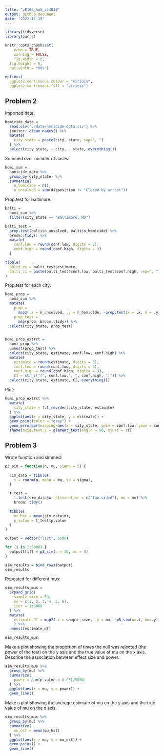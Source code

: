 ```yaml
---
title: "p8105_hw5_zz3039"
output: github_document
date: "2022-11-13"
---
```


```r
library(tidyverse)
library(purrr)

knitr::opts_chunk$set(
	echo = TRUE,
	warning = FALSE,
	fig.width = 8, 
  fig.height = 6,
  out.width = "90%")

options(
  ggplot2.continuous.colour = "viridis",
  ggplot2.continuous.fill = "viridis")
```


## Problem 2

Imported data:
```r
homicide_data = 
  read.csv("./data/homicide-data.csv") %>% 
  janitor::clean_names() %>% 
  mutate(
    city_state = paste(city, state, sep=", ")
  ) %>% 
  select(city_state, - city, - state, everything())
```

Summed over number of cases:
```r
homi_sum = 
  homicide_data %>% 
  group_by(city_state) %>% 
  summarize(
    n_homicide = n(),
    n_unsolved = sum(disposition != "Closed by arrest"))
```

Prop.test for baltimore:
```r
balti = 
  homi_sum %>% 
  filter(city_state == "Baltimore, MD")

balti_test = 
  prop.test(balti$n_unsolved, balti$n_homicide) %>% 
  broom::tidy() %>% 
  mutate(
    conf.low = round(conf.low, digits = 3),
    conf.high = round(conf.high, digits = 3)
  )

tibble(
  balti_es = balti_test$estimate,
  balti_ci = paste(balti_test$conf.low, balti_test$conf.high, sep=", ")
)
```

Prop.test for each city:
```r
homi_prop = 
  homi_sum %>% 
  mutate(
    prop = 
      map2(.x = n_unsolved, .y = n_homicide, ~prop.test(x = .x, n = .y)),
    prop_test =
      map(prop, broom::tidy)) %>% 
  select(city_state, prop_test)
  

homi_prop_extrct = 
  homi_prop %>% 
  unnest(prop_test) %>%
  select(city_state, estimate, conf.low, conf.high) %>% 
  mutate(
    estimate = round(estimate, digits = 3),
    conf.low = round(conf.low, digits = 3),
    conf.high = round(conf.high, digits = 3),
    CI = str_c("(", conf.low,", ", conf.high, ")")) %>% 
  select(city_state, estimate, CI, everything())
```

Plot:
```r
homi_prop_extrct %>% 
  mutate(
    city_state = fct_reorder(city_state, estimate)
  ) %>% 
  ggplot(aes(x = city_state, y = estimate)) +
  geom_point(color = "grey") +
  geom_errorbar(mapping=aes(x = city_state, ymin = conf.low, ymax = conf.high), width=0.05, size=1, color="light blue") +
  theme(axis.text.x = element_text(angle = 90, hjust = 1))
```

## Problem 3

Wrote function and simmed:
```r
p3_sim = function(n, mu, sigma = 5) {
  
  sim_data = tibble(
    x = rnorm(n, mean = mu, sd = sigma),
  )

  t_test = 
    t.test(sim_data$x, alternative = c("two.sided"), mu = mu) %>% 
    broom::tidy()
  
  tibble(
    mu_hat = mean(sim_data$x),
    p_value = t_test$p.value
  )
}

output = vector("list", 5000)

for (i in 1:5000) {
  output[[i]] = p3_sim(n = 30, mu = 0)
}

sim_results = bind_rows(output)
sim_results
```

Repeated for different mus:
```r
sim_results_mus = 
  expand_grid(
    sample_size = 30,
    mu = c(1, 2, 3, 4, 5, 6),
    iter = 1:5000
  ) %>% 
  mutate(
    estimate_df = map2(.x = sample_size, .y = mu, ~p3_sim(n=.x, mu=.y))
    ) %>% 
  unnest(estimate_df)

sim_results_mus
```

Make a plot showing the proportion of times the null was rejected (the power of the test) on the y axis and the true value of mu on the x axis. Describe the association between effect size and power.
```r
sim_results_mus %>% 
  group_by(mu) %>% 
  summarize(
    power = sum(p_value < 0.05)/5000
  ) %>% 
  ggplot(aes(x = mu, y = power)) +
  geom_line()
```

Make a plot showing the average estimate of mu on the y axis and the true value of mu on the x axis.
```r
sim_results_mus %>% 
  group_by(mu) %>% 
  summarize(
    mu_est = mean(mu_hat)
  ) %>% 
  ggplot(aes(x = mu, y = mu_est)) +
  geom_point() +
  geom_line()
```

